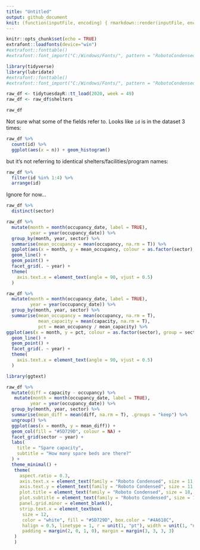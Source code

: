 ```yaml
---
title: "Untitled"
output: github_document
knit: (function(inputFile, encoding) { rmarkdown::render(inputFile, encoding = encoding, output_file = file.path(dirname(inputFile), 'README.md')) })
---
```


```r
knitr::opts_chunk$set(echo = TRUE)
extrafont::loadfonts(device="win")
#extrafont::fonttable()
#extrafont::font_import("C:/Windows/Fonts/", pattern = "RobotoCondensed")

library(tidyverse)
library(lubridate)
#extrafont::fonttable()
#extrafont::font_import("C:/Windows/Fonts/", pattern = "RobotoCondensed")
```

```r
raw_df <- tidytuesdayR::tt_load(2020, week = 49)
raw_df <- raw_df$shelters
```
```r
raw_df
```

Not sure what some of the fields refer to. Looks like `id` is in the dataset 3 times:

```r
raw_df %>%
  count(id) %>%
  ggplot(aes(x = n)) + geom_histogram()
```
but it's not referring to identical shelters/facilities/program names:

```r
raw_df %>%
  filter(id %in% 1:4) %>%
  arrange(id)
```

Ignore for now...

```r
raw_df %>%
  distinct(sector)
```


```r
raw_df %>%
  mutate(month = month(occupancy_date, label = TRUE),
         year = year(occupancy_date)) %>%
  group_by(month, year, sector) %>%
  summarise(mean_occupancy = mean(occupancy, na.rm = T)) %>%
  ggplot(aes(x = month, y = mean_occupancy, colour = as.factor(sector), group = sector)) +
  geom_line() +
  geom_point() +
  facet_grid(. ~ year) +
  theme(
    axis.text.x = element_text(angle = 90, vjust = 0.5)
  )
```

```r
raw_df %>%
  mutate(month = month(occupancy_date, label = TRUE),
         year = year(occupancy_date)) %>%
  group_by(month, year, sector) %>%
  summarise(mean_occupancy = mean(occupancy, na.rm = T),
            mean_capacity = mean(capacity, na.rm = T),
            pct = mean_occupancy / mean_capacity) %>%
ggplot(aes(x = month, y = pct, colour = as.factor(sector), group = sector)) +
  geom_line() +
  geom_point() +
  facet_grid(. ~ year) +
  theme(
    axis.text.x = element_text(angle = 90, vjust = 0.5)
  )
```

```r
library(ggtext)

raw_df %>%
  mutate(diff = capacity - occupancy) %>%
   mutate(month = month(occupancy_date, label = TRUE),
         year = year(occupancy_date)) %>%
  group_by(month, year, sector) %>%
  summarise(mean_diff = mean(diff, na.rm = T), .groups = "keep") %>%
  ungroup() %>%
  ggplot(aes(x = month, y = mean_diff)) +
  geom_col(fill = "#5D729D", colour = NA) +
  facet_grid(sector ~ year) +
  labs(
    title = "Spare capacity",
    subtitle = "How many spare beds are there?"
  ) +
  theme_minimal() + 
   theme(
     aspect.ratio = 0.3,
     axis.text.x = element_text(family = "Roboto Condensed", size = 11, colour = "grey30", angle = 90, vjust = 0.5),
     axis.text.y = element_text(family = "Roboto Condensed", size = 11, colour = "grey30"),
     plot.title = element_text(family = "Roboto Condensed", size = 18, colour = "#000000", face = "bold"),
     plot.subtitle = element_text(family = "Roboto Condensed", size = 16, colour = "#000000"),
     panel.grid.minor = element_blank(),
     strip.text.x = element_textbox(
      size = 12,
      color = "white", fill = "#5D729D", box.color = "#4A618C",
      halign = 0.5, linetype = 1, r = unit(1, "pt"), width = unit(1, "npc"),
      padding = margin(2, 0, 1, 0), margin = margin(3, 3, 3, 3)
   )
   )
```
